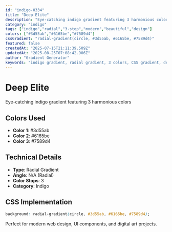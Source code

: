 ```yaml
---
id: "indigo-0334"
title: "Deep Elite"
description: "Eye-catching indigo gradient featuring 3 harmonious colors"
category: "indigo"
tags: ["indigo","radial","3-stop","modern","beautiful","design"]
colors: ["#3d55ab","#6165be","#7589d4"]
cssGradient: "radial-gradient(circle, #3d55ab, #6165be, #7589d4)"
featured: false
createdAt: "2025-07-15T21:11:39.509Z"
updatedAt: "2025-08-25T07:08:42.906Z"
author: "Gradient Generator"
keywords: "indigo gradient, radial gradient, 3 colors, CSS gradient, design, #3d55ab, #6165be, #7589d4"
---
```


# Deep Elite

Eye-catching indigo gradient featuring 3 harmonious colors

## Colors Used
- **Color 1**: #3d55ab
- **Color 2**: #6165be
- **Color 3**: #7589d4

## Technical Details
- **Type**: Radial Gradient
- **Angle**: N/A (Radial)
- **Color Stops**: 3
- **Category**: Indigo

## CSS Implementation
```css
background: radial-gradient(circle, #3d55ab, #6165be, #7589d4);
```

Perfect for modern web design, UI components, and digital art projects.
